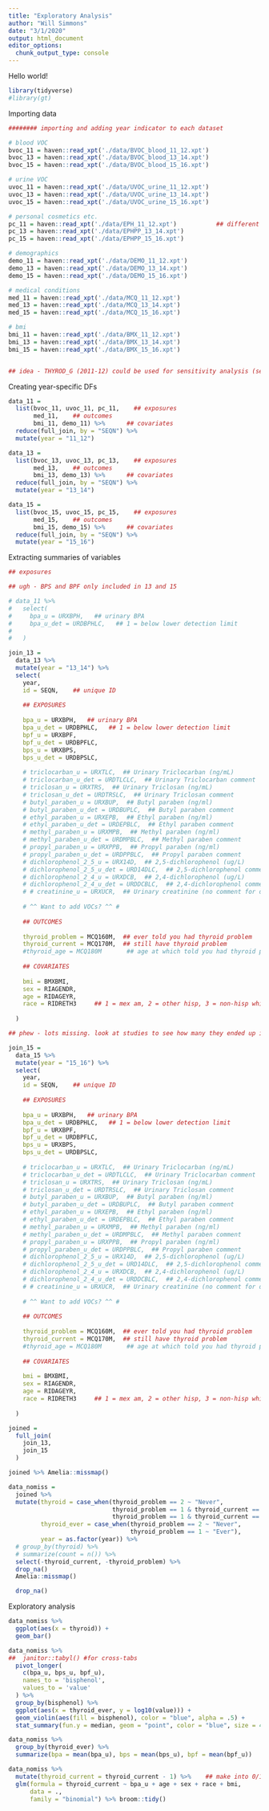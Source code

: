 ```yaml
---
title: "Exploratory Analysis"
author: "Will Simmons"
date: "3/1/2020"
output: html_document
editor_options: 
  chunk_output_type: console
---
```


Hello world!
```r
library(tidyverse)
#library(gt)
```

Importing data

```r
######## importing and adding year indicator to each dataset

# blood VOC
bvoc_11 = haven::read_xpt('./data/BVOC_blood_11_12.xpt')
bvoc_13 = haven::read_xpt('./data/BVOC_blood_13_14.xpt') 
bvoc_15 = haven::read_xpt('./data/BVOC_blood_15_16.xpt') 

# urine VOC
uvoc_11 = haven::read_xpt('./data/UVOC_urine_11_12.xpt') 
uvoc_13 = haven::read_xpt('./data/UVOC_urine_13_14.xpt')
uvoc_15 = haven::read_xpt('./data/UVOC_urine_15_16.xpt')

# personal cosmetics etc.
pc_11 = haven::read_xpt('./data/EPH_11_12.xpt')           ## different dataset for bisphenols 11-12
pc_13 = haven::read_xpt('./data/EPHPP_13_14.xpt')
pc_15 = haven::read_xpt('./data/EPHPP_15_16.xpt')

# demographics
demo_11 = haven::read_xpt('./data/DEMO_11_12.xpt')
demo_13 = haven::read_xpt('./data/DEMO_13_14.xpt')
demo_15 = haven::read_xpt('./data/DEMO_15_16.xpt')

# medical conditions
med_11 = haven::read_xpt('./data/MCQ_11_12.xpt')
med_13 = haven::read_xpt('./data/MCQ_13_14.xpt')
med_15 = haven::read_xpt('./data/MCQ_15_16.xpt')

# bmi 
bmi_11 = haven::read_xpt('./data/BMX_11_12.xpt')
bmi_13 = haven::read_xpt('./data/BMX_13_14.xpt')
bmi_15 = haven::read_xpt('./data/BMX_15_16.xpt')


## idea - THYROD_G (2011-12) could be used for sensitivity analysis (seems no clinical thyroid data after 2012)

```

Creating year-specific DFs

```r

data_11 =
  list(bvoc_11, uvoc_11, pc_11,    ## exposures
       med_11,    ## outcomes
       bmi_11, demo_11) %>%      ## covariates
  reduce(full_join, by = "SEQN") %>% 
  mutate(year = "11_12")

data_13 =
  list(bvoc_13, uvoc_13, pc_13,    ## exposures
       med_13,    ## outcomes
       bmi_13, demo_13) %>%      ## covariates
  reduce(full_join, by = "SEQN") %>% 
  mutate(year = "13_14")

data_15 =
  list(bvoc_15, uvoc_15, pc_15,    ## exposures
       med_15,    ## outcomes
       bmi_15, demo_15) %>%      ## covariates
  reduce(full_join, by = "SEQN") %>% 
  mutate(year = "15_16")

```

Extracting summaries of variables

```r

## exposures

## ugh - BPS and BPF only included in 13 and 15

# data_11 %>% 
#   select(
#     bpa_u = URXBPH,   ## urinary BPA
#     bpa_u_det = URDBPHLC,   ## 1 = below lower detection limit
#     
#   )

join_13 =
  data_13 %>% 
  mutate(year = "13_14") %>% 
  select(
    year,
    id = SEQN,    ## unique ID
    
    ## EXPOSURES
    
    bpa_u = URXBPH,   ## urinary BPA
    bpa_u_det = URDBPHLC,   ## 1 = below lower detection limit
    bpf_u = URXBPF,
    bpf_u_det = URDBPFLC,
    bps_u = URXBPS,
    bps_u_det = URDBPSLC,
    
    # triclocarban_u = URXTLC,  ## Urinary Triclocarban (ng/mL)
    # triclocarban_u_det = URDTLCLC,  ## Urinary Triclocarban comment
    # triclosan_u = URXTRS,  ## Urinary Triclosan (ng/mL)
    # triclosan_u_det = URDTRSLC,  ## Urinary Triclosan comment
    # butyl_paraben_u = URXBUP,  ## Butyl paraben (ng/ml)
    # butyl_paraben_u_det = URDBUPLC,  ## Butyl paraben comment
    # ethyl_paraben_u = URXEPB,  ## Ethyl paraben (ng/ml)
    # ethyl_paraben_u_det = URDEPBLC,  ## Ethyl paraben comment
    # methyl_paraben_u = URXMPB,  ## Methyl paraben (ng/ml)
    # methyl_paraben_u_det = URDMPBLC,  ## Methyl paraben comment
    # propyl_paraben_u = URXPPB,  ## Propyl paraben (ng/ml)
    # propyl_paraben_u_det = URDPPBLC,  ## Propyl paraben comment
    # dichlorophenol_2_5_u = URX14D,  ## 2,5-dichlorophenol (ug/L)
    # dichlorophenol_2_5_u_det = URD14DLC,  ## 2,5-dichlorophenol comment
    # dichlorophenol_2_4_u = URXDCB,  ## 2,4-dichlorophenol (ug/L)
    # dichlorophenol_2_4_u_det = URDDCBLC,  ## 2,4-dichlorophenol comment
    # # creatinine_u = URXUCR,  ## Urinary creatinine (no comment for detection limit) -- two measures of this, ignoring for now
    
    # ^^ Want to add VOCs? ^^ #
    
    ## OUTCOMES
    
    thyroid_problem = MCQ160M,  ## ever told you had thyroid problem
    thyroid_current = MCQ170M,  ## still have thyroid problem
    #thyroid_age = MCQ180M       ## age at which told you had thyroid problem - shouldn't be relevant since cross-sectional?
    
    ## COVARIATES
    
    bmi = BMXBMI,
    sex = RIAGENDR,
    age = RIDAGEYR,
    race = RIDRETH3     ## 1 = mex am, 2 = other hisp, 3 = non-hisp white, 4 = nh black, [no 5], 6 = nh asian, 7 = other/multi
    
  )

## phew - lots missing. look at studies to see how many they ended up including; think about potential missingness pattern.

join_15 =
  data_15 %>% 
  mutate(year = "15_16") %>% 
  select(
    year,
    id = SEQN,    ## unique ID
    
    ## EXPOSURES
    
    bpa_u = URXBPH,   ## urinary BPA
    bpa_u_det = URDBPHLC,   ## 1 = below lower detection limit
    bpf_u = URXBPF,
    bpf_u_det = URDBPFLC,
    bps_u = URXBPS,
    bps_u_det = URDBPSLC,
    
    # triclocarban_u = URXTLC,  ## Urinary Triclocarban (ng/mL)
    # triclocarban_u_det = URDTLCLC,  ## Urinary Triclocarban comment
    # triclosan_u = URXTRS,  ## Urinary Triclosan (ng/mL)
    # triclosan_u_det = URDTRSLC,  ## Urinary Triclosan comment
    # butyl_paraben_u = URXBUP,  ## Butyl paraben (ng/ml)
    # butyl_paraben_u_det = URDBUPLC,  ## Butyl paraben comment
    # ethyl_paraben_u = URXEPB,  ## Ethyl paraben (ng/ml)
    # ethyl_paraben_u_det = URDEPBLC,  ## Ethyl paraben comment
    # methyl_paraben_u = URXMPB,  ## Methyl paraben (ng/ml)
    # methyl_paraben_u_det = URDMPBLC,  ## Methyl paraben comment
    # propyl_paraben_u = URXPPB,  ## Propyl paraben (ng/ml)
    # propyl_paraben_u_det = URDPPBLC,  ## Propyl paraben comment
    # dichlorophenol_2_5_u = URX14D,  ## 2,5-dichlorophenol (ug/L)
    # dichlorophenol_2_5_u_det = URD14DLC,  ## 2,5-dichlorophenol comment
    # dichlorophenol_2_4_u = URXDCB,  ## 2,4-dichlorophenol (ug/L)
    # dichlorophenol_2_4_u_det = URDDCBLC,  ## 2,4-dichlorophenol comment
    # # creatinine_u = URXUCR,  ## Urinary creatinine (no comment for detection limit) -- two measures of this, ignoring for now
    
    # ^^ Want to add VOCs? ^^ #
    
    ## OUTCOMES
    
    thyroid_problem = MCQ160M,  ## ever told you had thyroid problem
    thyroid_current = MCQ170M,  ## still have thyroid problem
    #thyroid_age = MCQ180M       ## age at which told you had thyroid problem - shouldn't be relevant since cross-sectional?
    
    ## COVARIATES
    
    bmi = BMXBMI,
    sex = RIAGENDR,
    age = RIDAGEYR,
    race = RIDRETH3     ## 1 = mex am, 2 = other hisp, 3 = non-hisp white, 4 = nh black, [no 5], 6 = nh asian, 7 = other/multi
    
  )

joined = 
  full_join(
    join_13,
    join_15
  )

joined %>% Amelia::missmap()

data_nomiss =
  joined %>% 
  mutate(thyroid = case_when(thyroid_problem == 2 ~ "Never",
                             thyroid_problem == 1 & thyroid_current == 2 ~ "Former",
                             thyroid_problem == 1 & thyroid_current == 1 ~ "current"),
         thyroid_ever = case_when(thyroid_problem == 2 ~ "Never",
                                  thyroid_problem == 1 ~ "Ever"),
         year = as.factor(year)) %>% 
  # group_by(thyroid) %>% 
  # summarize(count = n()) %>% 
  select(-thyroid_current, -thyroid_problem) %>% 
  drop_na()
  Amelia::missmap()

  drop_na()
```

Exploratory analysis

```r

data_nomiss %>% 
  ggplot(aes(x = thyroid)) +
  geom_bar()

data_nomiss %>% 
##  janitor::tabyl() #for cross-tabs
  pivot_longer(
    c(bpa_u, bps_u, bpf_u),
    names_to = 'bisphenol',
    values_to = 'value'
  ) %>% 
  group_by(bisphenol) %>% 
  ggplot(aes(x = thyroid_ever, y = log10(value))) + 
  geom_violin(aes(fill = bisphenol), color = "blue", alpha = .5) + 
  stat_summary(fun.y = median, geom = "point", color = "blue", size = 4)

data_nomiss %>% 
  group_by(thyroid_ever) %>% 
  summarize(bpa = mean(bpa_u), bps = mean(bps_u), bpf = mean(bpf_u))

data_nomiss %>% 
  mutate(thyroid_current = thyroid_current - 1) %>%    ## make into 0/1
  glm(formula = thyroid_current ~ bpa_u + age + sex + race + bmi,
      data = .,
      family = "binomial") %>% broom::tidy()

```


